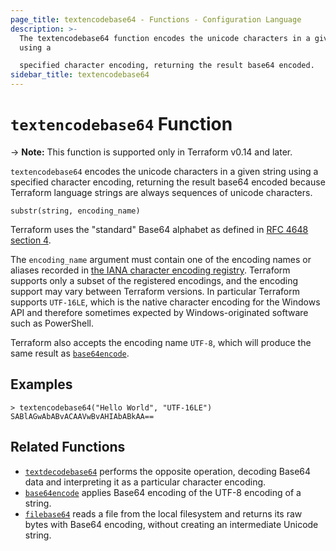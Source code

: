 ```yaml
---
page_title: textencodebase64 - Functions - Configuration Language
description: >-
  The textencodebase64 function encodes the unicode characters in a given string
  using a

  specified character encoding, returning the result base64 encoded.
sidebar_title: textencodebase64
---
```


# `textencodebase64` Function

-> **Note:** This function is supported only in Terraform v0.14 and later.

`textencodebase64` encodes the unicode characters in a given string using a
specified character encoding, returning the result base64 encoded because
Terraform language strings are always sequences of unicode characters.

```hcl
substr(string, encoding_name)
```

Terraform uses the "standard" Base64 alphabet as defined in
[RFC 4648 section 4](https://tools.ietf.org/html/rfc4648#section-4).

The `encoding_name` argument must contain one of the encoding names or aliases
recorded in
[the IANA character encoding registry](https://www.iana.org/assignments/character-sets/character-sets.xhtml).
Terraform supports only a subset of the registered encodings, and the encoding
support may vary between Terraform versions. In particular Terraform supports
`UTF-16LE`, which is the native character encoding for the Windows API and
therefore sometimes expected by Windows-originated software such as PowerShell.

Terraform also accepts the encoding name `UTF-8`, which will produce the same
result as [`base64encode`](/language/functions/base64encode).

## Examples

```
> textencodebase64("Hello World", "UTF-16LE")
SABlAGwAbABvACAAVwBvAHIAbABkAA==
```

## Related Functions

- [`textdecodebase64`](/language/functions/textdecodebase64) performs the opposite operation,
  decoding Base64 data and interpreting it as a particular character encoding.
- [`base64encode`](/language/functions/base64encode) applies Base64 encoding of the UTF-8
  encoding of a string.
- [`filebase64`](/language/functions/filebase64) reads a file from the local filesystem
  and returns its raw bytes with Base64 encoding, without creating an
  intermediate Unicode string.
